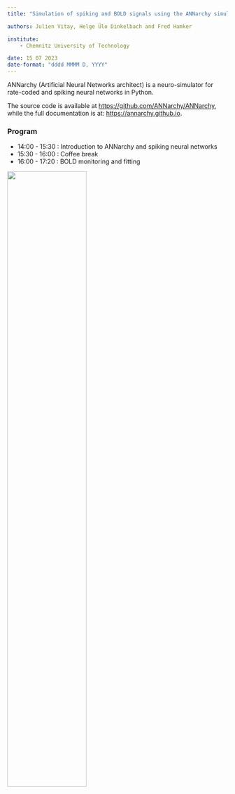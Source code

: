 ```yaml
---
title: "Simulation of spiking and BOLD signals using the ANNarchy simulator"

authors: Julien Vitay, Helge Ülo Dinkelbach and Fred Hamker

institute: 
    - Chemnitz University of Technology

date: 15 07 2023
date-format: "dddd MMMM D, YYYY"
---
```


ANNarchy (Artificial Neural Networks architect) is a neuro-simulator for rate-coded and spiking neural networks in Python. 

The source code is available at <https://github.com/ANNarchy/ANNarchy>, while the full documentation is at: <https://annarchy.github.io>.


### Program

* 14:00 - 15:30 : Introduction to ANNarchy and spiking neural networks
* 15:30 - 16:00 : Coffee break
* 16:00 - 17:20 : BOLD monitoring and fitting


![](img/annarchy-color.png){width=60%}